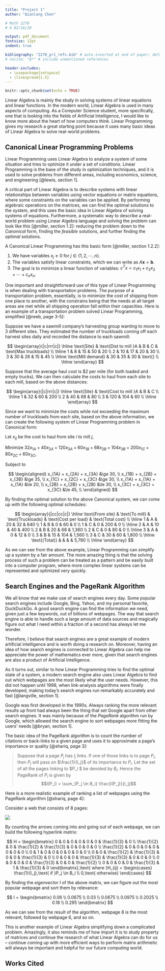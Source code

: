 ```yaml
---
title: "Project 1"
author: "Qianlang Chen"

# Math 2270
# U 02/16/20

output: pdf_document
fontsize: 12pt
indent: true

bibliography: "2270_pr1_refs.bib" # auto-inserted at end of paper; default style is apa
# nocite: "@*" # include unmentioned references

header-includes:
  - \usepackage{setspace}
  - \linespread{1.5}
---
```


```r
knitr::opts_chunk$set(echo = TRUE)
```

Linear Algebra is mainly the study in solving systems of linear equations and linear functions. In the modern world, Linear Algebra is used in many aspects of computing. As a Computer Science student, more specifically, one that is looking into the fields of Artificial Intelligence, I would like to know more about the heart of how computers think. Linear Programming gives my research a great starting point because it uses many basic ideas of Linear Algebra to solve real-world problems.

## Canonical Linear Programming Problems

Linear Programming uses Linear Algebra to analyze a system of some situation and tries to optimize it under a set of conditions. Linear Programming is the base of the study in optimization techniques, and it is used to solve problems from different areas, including economics, science, and engineering [@lewis, section 1].

A critical part of Linear Algebra is to describe systems with linear relationships between variables using vector equations or matrix equations, where some constraints on the variables can be applied. By performing algebraic operations on the matrices, we can find the optimal solutions to the system, and this uses the basic idea in Linear Algebra of solving systems of equations. Furthermore, a systematic way to describe a real-world problem using Linear Algebra language and solving the problem can look like this [@miller, section 1.2]: reducing the problem down to the *Canonical* form, finding the *feasible* solutions, and further finding the *optimal* solutions.

A Canonical Linear Programming has this basic form [@miller, section 1.2.2]:

  1. We have variables $x_j \ge 0$ for $j \in \{1, 2, \cdots, n\}$.
  2. The variables satisfy linear constraints, which we can write as $A\mathbf{x} = \mathbf{b}$.
  3. The goal is to minimize a linear function of variables: $c^Tx = c_1x_1 + c_2x_2 + \cdots + c_nx_n$.

One important and straightforward use of this type of Linear Programming is when dealing with transportation problems. The purpose of a transportation problem, essentially, is to minimize the cost of shipping from one place to another, with the constrains being that the needs at all target areas are met while all shipping operation fall within their capacities. Here is an example of a transportation problem solved Linear Programming, simplified [@reeb, page 3-5]:

Suppose we have a sawmill company's harvesting group wanting to move to 3 different sites. They estimated the number of truckloads coming off each harvest sites daily and recorded the distance to each sawmill:

$$
\begin{array}{|c|rrr|c|}
  \hline
  \text{Site}        & \text{Dist to mill }A & B  & C  & \text{Max truckloads} \\
  \hline
  1                  & 8                     & 15 & 50 & 20 \\
  2                  & 10                    & 17 & 20 & 30 \\
  3                  & 30                    & 26 & 15 & 45 \\
  \hline
  \text{Mill demand} & 30                    & 35 & 30 & \text{} \\
  \hline
\end{array}
$$

Suppose that the average haul cost is $2 per mile (for both loaded and empty trucks). We can then calculate the costs to haul from each site to each mill, based on the above distances:

$$
\begin{array}{|c|rrr|c|}
  \hline
  \text{Site}        & \text{Cost to mill }A & B   & C \\
  \hline
  1                  & 32                    & 60  & 200 \\
  2                  & 40                    & 68  & 80 \\
  3                  & 120                   & 104 & 60 \\
  \hline
\end{array}
$$

Since we want to minimize the costs while not exceeding the maximum number of truckloads from each site, based on the above information, we can create the following system of Linear Programming problem in Canonical form:

Let $x_{ij}$ be the cost to haul from site $i$ to mill $j$,

Minimize $32x_{1A} + 40x_{2A} + 120x_{3A} + 60x_{1B} + 68x_{2B} + 104x_{3B} + 200x_{1C} + 80x_{2C} + 60x_{3C}$,

Subject to

$$
\begin{aligned}
  x_{1A} + x_{2A} + x_{3A} &\ge 30, \\
  x_{1B} + x_{2B} + x_{3B} &\ge 35, \\
  x_{1C} + x_{2C} + x_{3C} &\ge 30, \\
  x_{1A} + x_{1A} + x_{1A} &\le 20, \\
  x_{2B} + x_{2B} + x_{2B} &\le 30, \\
  x_{3C} + x_{3C} + x_{3C} &\le 45, \\
\end{aligned}
$$

By finding the optimal solution to the above Canonical system, we can come up with the following optimal schedules:

$$
\begin{array}{|cc|cc|c|}
  \hline
  \text{From site} & \text{To mill} & \text{Truckloads} & \text{Cost per load} & \text{Total cost} \\
  \hline
  1                & A              & 20                & 32                   & 640 \\
  1                & B              & 0                 & 60                   & 0 \\
  1                & C              & 0                 & 200                  & 0 \\
  \hline
  2                & A              & 10                & 40                   & 400 \\
  2                & B              & 20                & 68                   & 1,360 \\
  2                & C              & 0                 & 80                   & 0 \\
  \hline
  3                & A              & 0                 & 12                   & 0 \\
  3                & B              & 15                & 104                  & 1,560 \\
  3                & C              & 30                & 60                   & 1,800 \\
  \hline
  \text{(Total)}   &                &                   &                      & 5,760 \\
  \hline
\end{array}
$$

As we can see from the above example, Linear Programming can simplify up a system by a fair amount. The more amazing thing is that the solving process of such a problem can be treated as a pattern and be easily built into a computer program, where more complex linear systems can be represented and optimized very quickly.

## Search Engines and the PageRank Algorithm

We all know that we make use of search engines every day. Some popular search engines include Google, Bing, Yahoo, and my personal favorite, DuckDuckGo. A good search engine can find the information we need, given just a few keywords, out of billions of webpages. The way that search engine is able to handle such a large amount of data sources and magically figure out what I need within a fraction of a second has always let me wonder.

Therefore, I believe that search engines are a great example of modern artificial intelligence and is worth doing a research on. Moreover, having an idea of how search engines is connected to Linear Algebra can help me appreciate the power of mathematics ever more, given that search engines are also a product of Artificial Intelligence.

As it turns out, similar to how Linear Programming tries to find the optimal state of a system, a modern search engine also uses Linear Algebra to find out which webpages are the most likely what the user needs. However, this did not happen until 1998, when link-analysis algorithms were finally developed, making today's search engines run remarkably accurately and fast [@langville, section 1].

Google was first developed in the 1990s. Always ranking the more relevant results up front had always been the thing that set Google apart from other search engines. It was mainly because of the *PageRank* algorithm run by Google, which allowed the search engine to sort webpages more fitting the users' needs [@bryan, section 1].

The basic idea of the PageRank algorithm is to count the number of citations or back-links to a given page and uses it to approximate a page's importance or quality [@shariq, page 3]:

  > Suppose that a page $P_j$ has $l_j$ links. If one of those links is to page $P_i$, then $P_j$ will pass on $\frac{1}{l_j}$ of its importance to $P_i$. Let the set of all the pages linking to $P_i $ be denoted by $B_i$. Hence the PageRank of $P_i$ is given by
  $$I(P_i) = \sum_{P_j \in B_i} \frac{I(P_j)}{l_j}$$

Here is a more realistic example of ranking a list of webpages using the PageRank algorithm [@shariq, page 4]: 

Consider a web that consists of 8 pages:

![](res/pagerank-example-web.png)

By counting the arrows coming into and going out of each webpage, we can build the following hyperlink matrix:

$$
H = \begin{bmatrix}
  0 & 0 & 0 & 0 & 0 & 0 & \frac{1}{3} & 0 \\
  \frac{1}{2} & 0 & \frac{1}{2} & \frac{1}{3} & 0 & 0 & 0 & 0 \\
  \frac{1}{2} & 0 & 0 & 0 & 0 & 0 & 0 & 0 \\
  0 & 1 & 0 & 0 & 0 & 0 & 0 & 0 \\
  0 & 0 & \frac{1}{2} & \frac{1}{3} & 0 & 0 & \frac{1}{3} & 0 \\
  0 & 0 & 0 & \frac{1}{3} & \frac{1}{3} & 0 & 0 & 0 \\
  0 & 0 & 0 & 0 & \frac{1}{3} & 0 & 0 & \frac{1}{2} \\
  0 & 0 & 0 & 0 & \frac{1}{3} & 1 & \frac{1}{3} & 0
\end{bmatrix},\text{ where }H_{ij} = \begin{cases}
  \frac{1}{l_j},\text{ if }P_j \in B_i \\
  0,\text{ otherwise}
\end{cases}
$$

By finding the *eigenvector* $I$ of the above matrix, we can figure out the most popular webpage and sort them by relevance:

$$
I = \begin{bmatrix}
  0.06 \\
  0.0675 \\
  0.03 \\
  0.0675 \\
  0.0975 \\
  0.2025 \\
  0.18 \\
  0.295
\end{bmatrix}
$$

As we can see from the result of the algorithm, webpage 8 is the most relevant, followed by webpage 6, and so on.

This is another example of Linear Algebra simplifying down a complicated problem. Amazingly, it also reminds me of how import it is to study property of matrices and continue the research of what Linear Algebra can do for us -- continue coming up with more efficient ways to perform matrix arithmetic will always be important and helpful for our future computing world.

\pagebreak
## Works Cited

